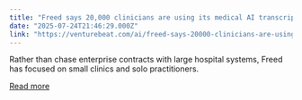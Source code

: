 ```yaml
---
title: "Freed says 20,000 clinicians are using its medical AI transcription ‘scribe,’ but competition is rising fast"
date: "2025-07-24T21:46:29.000Z"
link: "https://venturebeat.com/ai/freed-says-20000-clinicians-are-using-its-medical-ai-transcription-scribe-but-competition-is-rising-fast/"
---
```


Rather than chase enterprise contracts with large hospital systems, Freed has focused on small clinics and solo practitioners.

[Read more](https://venturebeat.com/ai/freed-says-20000-clinicians-are-using-its-medical-ai-transcription-scribe-but-competition-is-rising-fast/)
